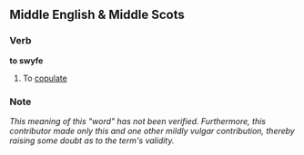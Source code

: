 {{rfd}}

==Middle English & Middle Scots==

===Verb===
'''to swyfe'''
#To [[copulate]]

===Note===
''This meaning of this "word" has not been verified.  Furthermore, this contributor made only this and one other mildly vulgar contribution, thereby raising some doubt as to the term's validity.''